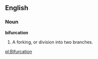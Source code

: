 ==English==

===Noun===

'''bifurcation'''

#A forking, or division into two branches.

[[pl:Bifurcation]]